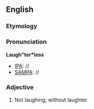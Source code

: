 ==English==
===Etymology===
{{suffix|laughter|less}}

===Pronunciation===
'''Laugh"ter*less'''
*[[IPA]]: //
*[[SAMPA]]: //
===Adjective===
{{infl|en|adjective}}
#Not laughing; without laughter.